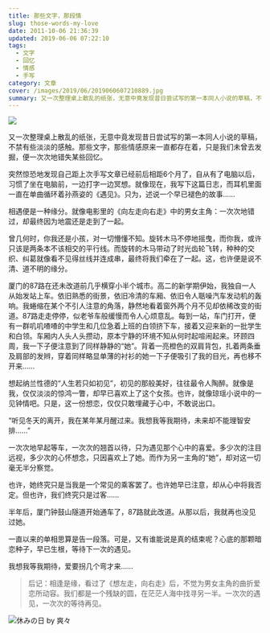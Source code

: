 ```yaml
---
title: 那些文字，那段情
slug: those-words-my-love
date: 2011-10-06 21:36:39
updated: 2019-06-06 07:22:10
tags:
  - 文字
  - 回忆
  - 情感
  - 手写
category: 文章
cover: /images/2019/06/2019060607210889.jpg
summary: 又一次整理桌上散乱的纸张，无意中竟发现昔日尝试写的第一本同人小说的草稿，不禁有些淡淡的感触。那些文字，那些情感原来一直都存在着，只是我们未曾去发掘，便一次次地错失某些回忆。
---
```


![](/images/2019/06/2019060607161615.jpg)

又一次整理桌上散乱的纸张，无意中竟发现昔日尝试写的第一本同人小说的草稿，不禁有些淡淡的感触。那些文字，那些情感原来一直都存在着，只是我们未曾去发掘，便一次次地错失某些回忆。

突然惊恐地发现自己距上次手写文章已经前后相距6个月了，自从有了电脑以后，习惯了坐在电脑前，一边打字一边冥想。就像现在，我写下这篇日志，而耳机里面一直在单曲循环着孙燕姿的《遇见》。只为，述说一个早已褪色的故事……

相遇便是一种缘分。就像电影里的《向左走向右走》中的男女主角：一次次地错过，却最终因为地震还是走到了一起。

曾几何时，你我还是小孩，对一切懵懂不知。旋转木马不停地摇曳，而你我，或许只该是两条本不该相交的平行线。而旋转的木马带动了时光齿轮飞转，种种的交织、纠葛就像看不见得丝线并连成串，最终将我们牵在了一起。这，也许便是说不清、道不明的缘分。

厦门的87路在还未改道前几乎横穿小半个城市。高二的新学期伊始，我独自一人从始发站上车。依旧熟悉的街景，依旧冷清的车厢、依旧令人聒噪汽车发动机的轰响。我蜷缩在某个不引人注意的角落，静然地看着窗外两个月不见却依稀改变的街道。87路走走停停，似老爷车般缓慢而令人心烦意乱。每到一站，车门打开，便有一群叽叽喳喳的中学生和几位急着上班的白领挤下车，接着又迎来新的一批学生和白领。车厢内人头人头攒动，原本宁静的环境不知从何时起喧闹起来。环顾四周，我一下子便注意到了同样静静的“她”。背着一亮橙色的双肩背包，扎着两条垂及肩部的发辫，穿着同样略显单薄的衬衫的她一下子便吸引了我的目光，再也移不开来……

想起纳兰性德的“人生若只如初见”，初见的那般美好，往往最令人陶醉。就像是我，仅仅淡淡的惊鸿一瞥，却早已喜欢上了这个女孩。也许，就像琼瑶小说中的一见钟情吧。只是，这一份想恋，仅仅只敢埋藏于心中，不敢说出口。

“听见冬天的离开，我在某年某月醒过来。我想我等我期待，未来却不能理智安排……”

一次次地早起等车，一次次的翘首以待，只为遇见那个心中的喜爱。多少次的注目远视，多少次的心怀想念，只因喜欢上了她。而作为另一主角的“她”，却对这一切毫无半分察觉。

也许，她终究只是当我是一个常见的乘客罢了。也许她早已注意，却从心中将我否定。但也许，我们终究只是过客……

半年后，厦门钟鼓山隧道开始通车了，87路就此改道。从那以后，我就再也没见过她。

一直以来的单相思算是告一段落。可是，又有谁能说是真的结束呢？心底的那颗暗恋种子，早已生根，等待下一次的遇见。

我想我等我期待，爱要拐几个弯才来……

> 后记：相逢是缘，看过了《想左走，向右走》后，不觉为男女主角的曲折爱恋所动容。我们都是一个残缺的圆，在茫茫人海中找寻另一半。一次次的遇见，一次次的等待再见。

![休みの日 by 爽々](/images/2019/06/2019060607183287.jpg)
